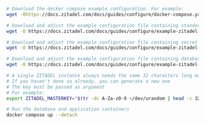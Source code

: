 ```bash
# Download the docker compose example configuration. For example:
wget -Ohttps://docs.zitadel.com/docs/guides/configure/docker-compose.yaml

# Download and adjust the example configuration file containing standard configuration
wget -O https://docs.zitadel.com/docs/guides/configure/example-zitadel-config.yaml /tmp/

# Download and adjust the example configuration file containing secret configuration
wget -O https://docs.zitadel.com/docs/guides/configure/example-zitadel-secrets.yaml /tmp/

# Download and adjust the example configuration file containing database initialization configuration
wget -O https://docs.zitadel.com/docs/guides/configure/example-zitadel-init-steps.yaml /tmp/

# A single ZITADEL instance always needs the same 32 characters long masterkey
# If you haven't done so already, you can generate a new one
# The key must be passed as argument
# For example:
export ZITADEL_MASTERKEY="$(tr -dc A-Za-z0-9 </dev/urandom | head -c 32)"

# Run the database and application containers
docker compose up --detach
```
